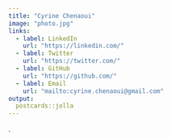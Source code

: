 ```yaml
---
title: "Cyrine Chenaoui"
image: "photo.jpg"
links:
  - label: LinkedIn
    url: "https://linkedin.com/"
  - label: Twitter
    url: "https://twitter.com/"
  - label: GitHub
    url: "https://github.com/"
  - label: Email
    url: "mailto:cyrine.chenaoui@gmail.com"
output:
  postcards::jolla
---
```

 
.
